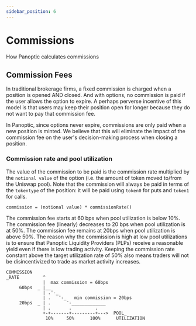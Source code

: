 ```yaml
---
sidebar_position: 6
---
```


# Commissions
How Panoptic calculates commissions

## Commission Fees

In traditional brokerage firms, a fixed commission is charged when a position is opened AND closed.
And with options, no commission is paid if the user allows the option to expire.
A perhaps perverse incentive of this model is that users may keep their position open for longer because they do not want to pay that commission fee.

In Panoptic, since options never expire, commissions are only paid when a new position is minted. 
We believe that this will eliminate the impact of the commission fee on the user's decision-making process when closing a position. 


### Commission rate and pool utilization

The value of the commission to be paid is the commission rate multiplied by the `notional value` of the option (i.e. the amount of token moved to/from the Uniswap pool).
Note that the commission will always be paid in terms of the `tokentype` of the position: it will be paid using `token0` for puts and `token1` for calls.

```solidity
commission = (notional value) * commissionRate()
```

The commission fee starts at 60 bps when pool utilization is below 10%. The commission fee (linearly) decreases to 20 bps when pool utilization is at 50%. The commission fee remains at 20bps when pool utilization is above 50%.
The reason why the commission is high at low pool utilizations is to ensure that Panoptic Liquidity Providers (PLPs) receive a reasonable yield even if there is low trading activity. 
Keeping the commission rate constant above the target utilization rate of 50% also means traders will not be disincentivized to trade as market activity increases.

```solidity
COMMISSION
_RATE         ^
              |  max commission = 60bps
     60bps  _ |__
              | .¯-_
              | .   ¯-_   min commission = 20bps
     20bps  _ | .      ¯-_____________
              | .       .         .
              +-+-------+---------+--->  POOL_
               10%     50%      100%      UTILIZATION

```

